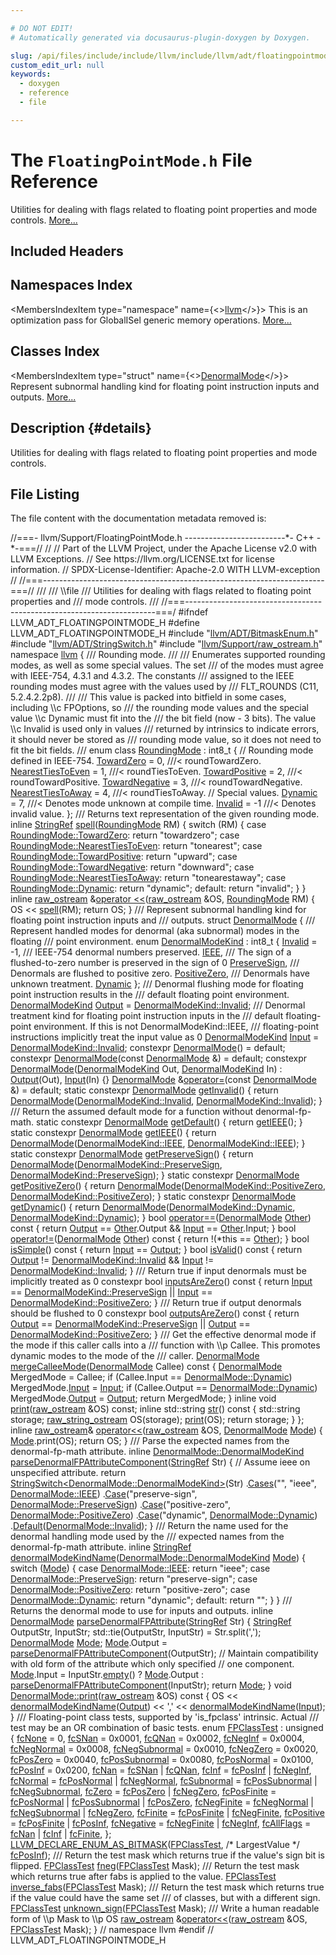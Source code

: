 ```yaml
---

# DO NOT EDIT!
# Automatically generated via docusaurus-plugin-doxygen by Doxygen.

slug: /api/files/include/include/llvm/include/llvm/adt/floatingpointmode-h
custom_edit_url: null
keywords:
  - doxygen
  - reference
  - file

---
```





# The `FloatingPointMode.h` File Reference

<DoxygenPage pluginConfig={pluginConfig}>

Utilities for dealing with flags related to floating point properties and mode controls. <a href="#details">More...</a>

## Included Headers

<IncludesList>
<IncludesListItem
  filePath="llvm/ADT/BitmaskEnum.h"
  permalink="/docs/api/files/include/include/llvm/include/llvm/adt/bitmaskenum-h"
  isLocal="true" />
<IncludesListItem
  filePath="llvm/ADT/StringSwitch.h"
  permalink="/docs/api/files/include/include/llvm/include/llvm/adt/stringswitch-h"
  isLocal="true" />
<IncludesListItem
  filePath="llvm/Support/raw_ostream.h"
  permalink="/docs/api/files/include/include/llvm/include/llvm/support/raw-ostream-h"
  isLocal="true" />
</IncludesList>

## Namespaces Index

<MembersIndex>

<MembersIndexItem
  type="namespace"
  name={<><a href="/docs/api/namespaces/llvm">llvm</a></>}>
This is an optimization pass for GlobalISel generic memory operations. <a href="/docs/api/namespaces/llvm/#details">More...</a>
</MembersIndexItem>

</MembersIndex>

## Classes Index

<MembersIndex>

<MembersIndexItem
  type="struct"
  name={<><a href="/docs/api/structs/llvm/denormalmode">DenormalMode</a></>}>
Represent subnormal handling kind for floating point instruction inputs and outputs. <a href="/docs/api/structs/llvm/denormalmode/#details">More...</a>
</MembersIndexItem>

</MembersIndex>

## Description {#details}

Utilities for dealing with flags related to floating point properties and mode controls.

## File Listing

The file content with the documentation metadata removed is:

<ProgramListing>

<Link id="l00001" /><CodeLine lineNumber="1"><Highlight kind="comment">//===- llvm/Support/FloatingPointMode.h -------------------------&#42;- C++ -&#42;-===//</Highlight><Highlight kind="normal"></Highlight></CodeLine>
<Link id="l00002" /><CodeLine lineNumber="2"><Highlight kind="normal"></Highlight><Highlight kind="comment">//</Highlight><Highlight kind="normal"></Highlight></CodeLine>
<Link id="l00003" /><CodeLine lineNumber="3"><Highlight kind="normal"></Highlight><Highlight kind="comment">// Part of the LLVM Project, under the Apache License v2.0 with LLVM Exceptions.</Highlight><Highlight kind="normal"></Highlight></CodeLine>
<Link id="l00004" /><CodeLine lineNumber="4"><Highlight kind="normal"></Highlight><Highlight kind="comment">// See https://llvm.org/LICENSE.txt for license information.</Highlight><Highlight kind="normal"></Highlight></CodeLine>
<Link id="l00005" /><CodeLine lineNumber="5"><Highlight kind="normal"></Highlight><Highlight kind="comment">// SPDX-License-Identifier: Apache-2.0 WITH LLVM-exception</Highlight><Highlight kind="normal"></Highlight></CodeLine>
<Link id="l00006" /><CodeLine lineNumber="6"><Highlight kind="normal"></Highlight><Highlight kind="comment">//</Highlight><Highlight kind="normal"></Highlight></CodeLine>
<Link id="l00007" /><CodeLine lineNumber="7"><Highlight kind="normal"></Highlight><Highlight kind="comment">//===----------------------------------------------------------------------===//</Highlight><Highlight kind="comment"></Highlight></CodeLine>
<Link id="l00008" /><CodeLine lineNumber="8"><Highlight kind="comment">///</Highlight></CodeLine>
<Link id="l00009" /><CodeLine lineNumber="9"><Highlight kind="comment">/// \\file</Highlight></CodeLine>
<Link id="l00010" /><CodeLine lineNumber="10"><Highlight kind="comment">/// Utilities for dealing with flags related to floating point properties and</Highlight></CodeLine>
<Link id="l00011" /><CodeLine lineNumber="11"><Highlight kind="comment">/// mode controls.</Highlight></CodeLine>
<Link id="l00012" /><CodeLine lineNumber="12"><Highlight kind="comment">///</Highlight><Highlight kind="normal"></Highlight></CodeLine>
<Link id="l00013" /><CodeLine lineNumber="13"><Highlight kind="normal"></Highlight><Highlight kind="comment">//===----------------------------------------------------------------------===/</Highlight><Highlight kind="normal"></Highlight></CodeLine>
<Link id="l00014" /><CodeLine lineNumber="14"><Highlight kind="normal"></Highlight></CodeLine>
<Link id="l00015" /><CodeLine lineNumber="15"><Highlight kind="normal"></Highlight><Highlight kind="preprocessor">#ifndef LLVM&#95;ADT&#95;FLOATINGPOINTMODE&#95;H</Highlight><Highlight kind="normal"></Highlight></CodeLine>
<Link id="l00016" /><CodeLine lineNumber="16"><Highlight kind="normal"></Highlight><Highlight kind="preprocessor">#define LLVM&#95;ADT&#95;FLOATINGPOINTMODE&#95;H</Highlight><Highlight kind="normal"></Highlight></CodeLine>
<Link id="l00017" /><CodeLine lineNumber="17"><Highlight kind="normal"></Highlight></CodeLine>
<Link id="l00018" /><CodeLine lineNumber="18"><Highlight kind="normal"></Highlight><Highlight kind="preprocessor">#include &quot;<a href="/docs/api/files/include/include/llvm/include/llvm/adt/bitmaskenum-h">llvm/ADT/BitmaskEnum.h</a>&quot;</Highlight><Highlight kind="normal"></Highlight></CodeLine>
<Link id="l00019" /><CodeLine lineNumber="19"><Highlight kind="normal"></Highlight><Highlight kind="preprocessor">#include &quot;<a href="/docs/api/files/include/include/llvm/include/llvm/adt/stringswitch-h">llvm/ADT/StringSwitch.h</a>&quot;</Highlight><Highlight kind="normal"></Highlight></CodeLine>
<Link id="l00020" /><CodeLine lineNumber="20"><Highlight kind="normal"></Highlight><Highlight kind="preprocessor">#include &quot;<a href="/docs/api/files/include/include/llvm/include/llvm/support/raw-ostream-h">llvm/Support/raw&#95;ostream.h</a>&quot;</Highlight><Highlight kind="normal"></Highlight></CodeLine>
<Link id="l00021" /><CodeLine lineNumber="21"><Highlight kind="normal"></Highlight></CodeLine>
<Link id="l00022" /><CodeLine lineNumber="22"><Highlight kind="normal"></Highlight><Highlight kind="keyword">namespace </Highlight><Highlight kind="normal"><a href="/docs/api/namespaces/llvm">llvm</a> &#123;</Highlight></CodeLine>
<Link id="l00023" /><CodeLine lineNumber="23"><Highlight kind="normal"></Highlight><Highlight kind="comment"></Highlight></CodeLine>
<Link id="l00024" /><CodeLine lineNumber="24"><Highlight kind="comment">/// Rounding mode.</Highlight></CodeLine>
<Link id="l00025" /><CodeLine lineNumber="25"><Highlight kind="comment">///</Highlight></CodeLine>
<Link id="l00026" /><CodeLine lineNumber="26"><Highlight kind="comment">/// Enumerates supported rounding modes, as well as some special values. The set</Highlight></CodeLine>
<Link id="l00027" /><CodeLine lineNumber="27"><Highlight kind="comment">/// of the modes must agree with IEEE-754, 4.3.1 and 4.3.2. The constants</Highlight></CodeLine>
<Link id="l00028" /><CodeLine lineNumber="28"><Highlight kind="comment">/// assigned to the IEEE rounding modes must agree with the values used by</Highlight></CodeLine>
<Link id="l00029" /><CodeLine lineNumber="29"><Highlight kind="comment">/// FLT&#95;ROUNDS (C11, 5.2.4.2.2p8).</Highlight></CodeLine>
<Link id="l00030" /><CodeLine lineNumber="30"><Highlight kind="comment">///</Highlight></CodeLine>
<Link id="l00031" /><CodeLine lineNumber="31"><Highlight kind="comment">/// This value is packed into bitfield in some cases, including \\c FPOptions, so</Highlight></CodeLine>
<Link id="l00032" /><CodeLine lineNumber="32"><Highlight kind="comment">/// the rounding mode values and the special value \\c Dynamic must fit into the</Highlight></CodeLine>
<Link id="l00033" /><CodeLine lineNumber="33"><Highlight kind="comment">/// the bit field (now - 3 bits). The value \\c Invalid is used only in values</Highlight></CodeLine>
<Link id="l00034" /><CodeLine lineNumber="34"><Highlight kind="comment">/// returned by intrinsics to indicate errors, it should never be stored as</Highlight></CodeLine>
<Link id="l00035" /><CodeLine lineNumber="35"><Highlight kind="comment">/// rounding mode value, so it does not need to fit the bit fields.</Highlight></CodeLine>
<Link id="l00036" /><CodeLine lineNumber="36"><Highlight kind="comment">///</Highlight><Highlight kind="normal"></Highlight></CodeLine>
<Link id="l00037" /><CodeLine lineNumber="37" lineLink="/docs/api/namespaces/llvm/#ab7af0c09900daed62bbdb01dba180f7c"><Highlight kind="normal"></Highlight><Highlight kind="keyword">enum class</Highlight><Highlight kind="normal"> <a href="/docs/api/namespaces/llvm/#ab7af0c09900daed62bbdb01dba180f7c">RoundingMode</a> : int8&#95;t &#123;</Highlight></CodeLine>
<Link id="l00038" /><CodeLine lineNumber="38"><Highlight kind="normal">  </Highlight><Highlight kind="comment">// Rounding mode defined in IEEE-754.</Highlight><Highlight kind="normal"></Highlight></CodeLine>
<Link id="l00039" /><CodeLine lineNumber="39" lineLink="/docs/api/namespaces/llvm/#ab7af0c09900daed62bbdb01dba180f7ca2113e9520b32addb451df3b9fec51a96"><Highlight kind="normal">  <a href="/docs/api/namespaces/llvm/#ab7af0c09900daed62bbdb01dba180f7ca2113e9520b32addb451df3b9fec51a96">TowardZero</a>        = 0,    </Highlight><Highlight kind="comment">///&lt; roundTowardZero.</Highlight><Highlight kind="normal"></Highlight></CodeLine>
<Link id="l00040" /><CodeLine lineNumber="40" lineLink="/docs/api/namespaces/llvm/#ab7af0c09900daed62bbdb01dba180f7ca44467144e3b6bdac3e85ef6f90e7d832"><Highlight kind="normal">  <a href="/docs/api/namespaces/llvm/#ab7af0c09900daed62bbdb01dba180f7ca44467144e3b6bdac3e85ef6f90e7d832">NearestTiesToEven</a> = 1,    </Highlight><Highlight kind="comment">///&lt; roundTiesToEven.</Highlight><Highlight kind="normal"></Highlight></CodeLine>
<Link id="l00041" /><CodeLine lineNumber="41" lineLink="/docs/api/namespaces/llvm/#ab7af0c09900daed62bbdb01dba180f7ca9f5fca8e6c87d7107d7203b4c2ccd1af"><Highlight kind="normal">  <a href="/docs/api/namespaces/llvm/#ab7af0c09900daed62bbdb01dba180f7ca9f5fca8e6c87d7107d7203b4c2ccd1af">TowardPositive</a>    = 2,    </Highlight><Highlight kind="comment">///&lt; roundTowardPositive.</Highlight><Highlight kind="normal"></Highlight></CodeLine>
<Link id="l00042" /><CodeLine lineNumber="42" lineLink="/docs/api/namespaces/llvm/#ab7af0c09900daed62bbdb01dba180f7cacd6fee581a325642b84f1af5c0be5140"><Highlight kind="normal">  <a href="/docs/api/namespaces/llvm/#ab7af0c09900daed62bbdb01dba180f7cacd6fee581a325642b84f1af5c0be5140">TowardNegative</a>    = 3,    </Highlight><Highlight kind="comment">///&lt; roundTowardNegative.</Highlight><Highlight kind="normal"></Highlight></CodeLine>
<Link id="l00043" /><CodeLine lineNumber="43" lineLink="/docs/api/namespaces/llvm/#ab7af0c09900daed62bbdb01dba180f7cac88733f0acde4922deb25917d884f7bb"><Highlight kind="normal">  <a href="/docs/api/namespaces/llvm/#ab7af0c09900daed62bbdb01dba180f7cac88733f0acde4922deb25917d884f7bb">NearestTiesToAway</a> = 4,    </Highlight><Highlight kind="comment">///&lt; roundTiesToAway.</Highlight><Highlight kind="normal"></Highlight></CodeLine>
<Link id="l00044" /><CodeLine lineNumber="44"><Highlight kind="normal"></Highlight></CodeLine>
<Link id="l00045" /><CodeLine lineNumber="45"><Highlight kind="normal">  </Highlight><Highlight kind="comment">// Special values.</Highlight><Highlight kind="normal"></Highlight></CodeLine>
<Link id="l00046" /><CodeLine lineNumber="46" lineLink="/docs/api/namespaces/llvm/#ab7af0c09900daed62bbdb01dba180f7ca971fd8cc345d8bd9f92e9f7d88fdf20c"><Highlight kind="normal">  <a href="/docs/api/namespaces/llvm/#ab7af0c09900daed62bbdb01dba180f7ca971fd8cc345d8bd9f92e9f7d88fdf20c">Dynamic</a> = 7,    </Highlight><Highlight kind="comment">///&lt; Denotes mode unknown at compile time.</Highlight><Highlight kind="normal"></Highlight></CodeLine>
<Link id="l00047" /><CodeLine lineNumber="47" lineLink="/docs/api/namespaces/llvm/#ab7af0c09900daed62bbdb01dba180f7ca4bbb8f967da6d1a610596d7257179c2b"><Highlight kind="normal">  <a href="/docs/api/namespaces/llvm/#af59335be18fa802d111a646be658b7d0a68a576ae5bab85b26f5e5a947d3b41e8">Invalid</a> = -1    </Highlight><Highlight kind="comment">///&lt; Denotes invalid value.</Highlight><Highlight kind="normal"></Highlight></CodeLine>
<Link id="l00048" /><CodeLine lineNumber="48"><Highlight kind="normal">&#125;;</Highlight></CodeLine>
<Link id="l00049" /><CodeLine lineNumber="49"><Highlight kind="normal"></Highlight><Highlight kind="comment"></Highlight></CodeLine>
<Link id="l00050" /><CodeLine lineNumber="50"><Highlight kind="comment">/// Returns text representation of the given rounding mode.</Highlight><Highlight kind="normal"></Highlight></CodeLine>
<Link id="l00051" /><CodeLine lineNumber="51" lineLink="/docs/api/namespaces/llvm/#acc6e3aaa82dc2701eedafc4b32393ebb"><Highlight kind="normal"></Highlight><Highlight kind="keyword">inline</Highlight><Highlight kind="normal"> <a href="/docs/api/classes/llvm/stringref">StringRef</a> <a href="/docs/api/namespaces/llvm/#acc6e3aaa82dc2701eedafc4b32393ebb">spell</a>(<a href="/docs/api/namespaces/llvm/#ab7af0c09900daed62bbdb01dba180f7c">RoundingMode</a> RM) &#123;</Highlight></CodeLine>
<Link id="l00052" /><CodeLine lineNumber="52"><Highlight kind="normal">  </Highlight><Highlight kind="keywordflow">switch</Highlight><Highlight kind="normal"> (RM) &#123;</Highlight></CodeLine>
<Link id="l00053" /><CodeLine lineNumber="53"><Highlight kind="normal">  </Highlight><Highlight kind="keywordflow">case</Highlight><Highlight kind="normal"> <a href="/docs/api/namespaces/llvm/#ab7af0c09900daed62bbdb01dba180f7ca2113e9520b32addb451df3b9fec51a96">RoundingMode::TowardZero</a>: </Highlight><Highlight kind="keywordflow">return</Highlight><Highlight kind="normal"> </Highlight><Highlight kind="stringliteral">&quot;towardzero&quot;</Highlight><Highlight kind="normal">;</Highlight></CodeLine>
<Link id="l00054" /><CodeLine lineNumber="54"><Highlight kind="normal">  </Highlight><Highlight kind="keywordflow">case</Highlight><Highlight kind="normal"> <a href="/docs/api/namespaces/llvm/#ab7af0c09900daed62bbdb01dba180f7ca44467144e3b6bdac3e85ef6f90e7d832">RoundingMode::NearestTiesToEven</a>: </Highlight><Highlight kind="keywordflow">return</Highlight><Highlight kind="normal"> </Highlight><Highlight kind="stringliteral">&quot;tonearest&quot;</Highlight><Highlight kind="normal">;</Highlight></CodeLine>
<Link id="l00055" /><CodeLine lineNumber="55"><Highlight kind="normal">  </Highlight><Highlight kind="keywordflow">case</Highlight><Highlight kind="normal"> <a href="/docs/api/namespaces/llvm/#ab7af0c09900daed62bbdb01dba180f7ca9f5fca8e6c87d7107d7203b4c2ccd1af">RoundingMode::TowardPositive</a>: </Highlight><Highlight kind="keywordflow">return</Highlight><Highlight kind="normal"> </Highlight><Highlight kind="stringliteral">&quot;upward&quot;</Highlight><Highlight kind="normal">;</Highlight></CodeLine>
<Link id="l00056" /><CodeLine lineNumber="56"><Highlight kind="normal">  </Highlight><Highlight kind="keywordflow">case</Highlight><Highlight kind="normal"> <a href="/docs/api/namespaces/llvm/#ab7af0c09900daed62bbdb01dba180f7cacd6fee581a325642b84f1af5c0be5140">RoundingMode::TowardNegative</a>: </Highlight><Highlight kind="keywordflow">return</Highlight><Highlight kind="normal"> </Highlight><Highlight kind="stringliteral">&quot;downward&quot;</Highlight><Highlight kind="normal">;</Highlight></CodeLine>
<Link id="l00057" /><CodeLine lineNumber="57"><Highlight kind="normal">  </Highlight><Highlight kind="keywordflow">case</Highlight><Highlight kind="normal"> <a href="/docs/api/namespaces/llvm/#ab7af0c09900daed62bbdb01dba180f7cac88733f0acde4922deb25917d884f7bb">RoundingMode::NearestTiesToAway</a>: </Highlight><Highlight kind="keywordflow">return</Highlight><Highlight kind="normal"> </Highlight><Highlight kind="stringliteral">&quot;tonearestaway&quot;</Highlight><Highlight kind="normal">;</Highlight></CodeLine>
<Link id="l00058" /><CodeLine lineNumber="58"><Highlight kind="normal">  </Highlight><Highlight kind="keywordflow">case</Highlight><Highlight kind="normal"> <a href="/docs/api/namespaces/llvm/#ab7af0c09900daed62bbdb01dba180f7ca971fd8cc345d8bd9f92e9f7d88fdf20c">RoundingMode::Dynamic</a>: </Highlight><Highlight kind="keywordflow">return</Highlight><Highlight kind="normal"> </Highlight><Highlight kind="stringliteral">&quot;dynamic&quot;</Highlight><Highlight kind="normal">;</Highlight></CodeLine>
<Link id="l00059" /><CodeLine lineNumber="59"><Highlight kind="normal">  </Highlight><Highlight kind="keywordflow">default</Highlight><Highlight kind="normal">: </Highlight><Highlight kind="keywordflow">return</Highlight><Highlight kind="normal"> </Highlight><Highlight kind="stringliteral">&quot;invalid&quot;</Highlight><Highlight kind="normal">;</Highlight></CodeLine>
<Link id="l00060" /><CodeLine lineNumber="60"><Highlight kind="normal">  &#125;</Highlight></CodeLine>
<Link id="l00061" /><CodeLine lineNumber="61"><Highlight kind="normal">&#125;</Highlight></CodeLine>
<Link id="l00062" /><CodeLine lineNumber="62"><Highlight kind="normal"></Highlight></CodeLine>
<Link id="l00063" /><CodeLine lineNumber="63" lineLink="/docs/api/namespaces/llvm/#ad776ff5246fd8909de3f9f97644b82c9"><Highlight kind="normal"></Highlight><Highlight kind="keyword">inline</Highlight><Highlight kind="normal"> <a href="/docs/api/classes/llvm/raw-ostream">raw&#95;ostream</a> &amp;<a href="/docs/api/namespaces/llvm/#ab89f1db02887aa569176f0e29622eb47">operator &lt;&lt;</a>(<a href="/docs/api/classes/llvm/raw-ostream">raw&#95;ostream</a> &amp;OS, <a href="/docs/api/namespaces/llvm/#ab7af0c09900daed62bbdb01dba180f7c">RoundingMode</a> RM) &#123;</Highlight></CodeLine>
<Link id="l00064" /><CodeLine lineNumber="64"><Highlight kind="normal">  OS &lt;&lt; <a href="/docs/api/namespaces/llvm/#acc6e3aaa82dc2701eedafc4b32393ebb">spell</a>(RM);</Highlight></CodeLine>
<Link id="l00065" /><CodeLine lineNumber="65"><Highlight kind="normal">  </Highlight><Highlight kind="keywordflow">return</Highlight><Highlight kind="normal"> OS;</Highlight></CodeLine>
<Link id="l00066" /><CodeLine lineNumber="66"><Highlight kind="normal">&#125;</Highlight></CodeLine>
<Link id="l00067" /><CodeLine lineNumber="67"><Highlight kind="normal"></Highlight><Highlight kind="comment"></Highlight></CodeLine>
<Link id="l00068" /><CodeLine lineNumber="68"><Highlight kind="comment">/// Represent subnormal handling kind for floating point instruction inputs and</Highlight></CodeLine>
<Link id="l00069" /><CodeLine lineNumber="69"><Highlight kind="comment">/// outputs.</Highlight><Highlight kind="normal"></Highlight></CodeLine>
<Link id="l00070" /><CodeLine lineNumber="70" lineLink="/docs/api/structs/llvm/denormalmode"><Highlight kind="normal"></Highlight><Highlight kind="keyword">struct </Highlight><Highlight kind="normal"><a href="/docs/api/structs/llvm/denormalmode/#ad96de724aad364e26ee28cdf52fd6943">DenormalMode</a> &#123;</Highlight><Highlight kind="comment"></Highlight></CodeLine>
<Link id="l00071" /><CodeLine lineNumber="71"><Highlight kind="comment">  /// Represent handled modes for denormal (aka subnormal) modes in the floating</Highlight></CodeLine>
<Link id="l00072" /><CodeLine lineNumber="72"><Highlight kind="comment">  /// point environment.</Highlight><Highlight kind="normal"></Highlight></CodeLine>
<Link id="l00073" /><CodeLine lineNumber="73" lineLink="/docs/api/structs/llvm/denormalmode/#a29b26e3ae30f3f6ec4106ff181282893"><Highlight kind="normal">  </Highlight><Highlight kind="keyword">enum</Highlight><Highlight kind="normal"> <a href="/docs/api/structs/llvm/denormalmode/#a29b26e3ae30f3f6ec4106ff181282893">DenormalModeKind</a> : int8&#95;t &#123;</Highlight></CodeLine>
<Link id="l00074" /><CodeLine lineNumber="74" lineLink="/docs/api/structs/llvm/denormalmode/#a29b26e3ae30f3f6ec4106ff181282893a72fe23f34a4f8005af6172748a69bc63"><Highlight kind="normal">    <a href="/docs/api/structs/llvm/denormalmode/#a29b26e3ae30f3f6ec4106ff181282893a72fe23f34a4f8005af6172748a69bc63">Invalid</a> = -1,</Highlight></CodeLine>
<Link id="l00075" /><CodeLine lineNumber="75"><Highlight kind="normal"></Highlight><Highlight kind="comment"></Highlight></CodeLine>
<Link id="l00076" /><CodeLine lineNumber="76"><Highlight kind="comment">    /// IEEE-754 denormal numbers preserved.</Highlight><Highlight kind="normal"></Highlight></CodeLine>
<Link id="l00077" /><CodeLine lineNumber="77" lineLink="/docs/api/structs/llvm/denormalmode/#a29b26e3ae30f3f6ec4106ff181282893ad6fd23eb0b98a2d4551582753191b6da"><Highlight kind="normal">    <a href="/docs/api/structs/llvm/denormalmode/#a29b26e3ae30f3f6ec4106ff181282893ad6fd23eb0b98a2d4551582753191b6da">IEEE</a>,</Highlight></CodeLine>
<Link id="l00078" /><CodeLine lineNumber="78"><Highlight kind="normal"></Highlight><Highlight kind="comment"></Highlight></CodeLine>
<Link id="l00079" /><CodeLine lineNumber="79"><Highlight kind="comment">    /// The sign of a flushed-to-zero number is preserved in the sign of 0</Highlight><Highlight kind="normal"></Highlight></CodeLine>
<Link id="l00080" /><CodeLine lineNumber="80" lineLink="/docs/api/structs/llvm/denormalmode/#a29b26e3ae30f3f6ec4106ff181282893a40bc80ae1d362a1461703637e946cbd8"><Highlight kind="normal">    <a href="/docs/api/structs/llvm/denormalmode/#a29b26e3ae30f3f6ec4106ff181282893a40bc80ae1d362a1461703637e946cbd8">PreserveSign</a>,</Highlight></CodeLine>
<Link id="l00081" /><CodeLine lineNumber="81"><Highlight kind="normal"></Highlight><Highlight kind="comment"></Highlight></CodeLine>
<Link id="l00082" /><CodeLine lineNumber="82"><Highlight kind="comment">    /// Denormals are flushed to positive zero.</Highlight><Highlight kind="normal"></Highlight></CodeLine>
<Link id="l00083" /><CodeLine lineNumber="83" lineLink="/docs/api/structs/llvm/denormalmode/#a29b26e3ae30f3f6ec4106ff181282893a7de61db082dcdc6e8d34d1c5fd2e9757"><Highlight kind="normal">    <a href="/docs/api/structs/llvm/denormalmode/#a29b26e3ae30f3f6ec4106ff181282893a7de61db082dcdc6e8d34d1c5fd2e9757">PositiveZero</a>,</Highlight></CodeLine>
<Link id="l00084" /><CodeLine lineNumber="84"><Highlight kind="normal"></Highlight><Highlight kind="comment"></Highlight></CodeLine>
<Link id="l00085" /><CodeLine lineNumber="85"><Highlight kind="comment">    /// Denormals have unknown treatment.</Highlight><Highlight kind="normal"></Highlight></CodeLine>
<Link id="l00086" /><CodeLine lineNumber="86" lineLink="/docs/api/structs/llvm/denormalmode/#a29b26e3ae30f3f6ec4106ff181282893ab6083e266013055b6c2ef85b1e47444c"><Highlight kind="normal">    <a href="/docs/api/structs/llvm/denormalmode/#a29b26e3ae30f3f6ec4106ff181282893ab6083e266013055b6c2ef85b1e47444c">Dynamic</a></Highlight></CodeLine>
<Link id="l00087" /><CodeLine lineNumber="87"><Highlight kind="normal">  &#125;;</Highlight></CodeLine>
<Link id="l00088" /><CodeLine lineNumber="88"><Highlight kind="normal"></Highlight><Highlight kind="comment"></Highlight></CodeLine>
<Link id="l00089" /><CodeLine lineNumber="89"><Highlight kind="comment">  /// Denormal flushing mode for floating point instruction results in the</Highlight></CodeLine>
<Link id="l00090" /><CodeLine lineNumber="90"><Highlight kind="comment">  /// default floating point environment.</Highlight><Highlight kind="normal"></Highlight></CodeLine>
<Link id="l00091" /><CodeLine lineNumber="91" lineLink="/docs/api/structs/llvm/denormalmode/#aa1be940c9e7d0c7ed20dfdaf5731b082"><Highlight kind="normal">  <a href="/docs/api/structs/llvm/denormalmode/#a29b26e3ae30f3f6ec4106ff181282893">DenormalModeKind</a> <a href="/docs/api/structs/llvm/denormalmode/#aa1be940c9e7d0c7ed20dfdaf5731b082">Output</a> = <a href="/docs/api/structs/llvm/denormalmode/#a29b26e3ae30f3f6ec4106ff181282893a72fe23f34a4f8005af6172748a69bc63">DenormalModeKind::Invalid</a>;</Highlight></CodeLine>
<Link id="l00092" /><CodeLine lineNumber="92"><Highlight kind="normal"></Highlight><Highlight kind="comment"></Highlight></CodeLine>
<Link id="l00093" /><CodeLine lineNumber="93"><Highlight kind="comment">  /// Denormal treatment kind for floating point instruction inputs in the</Highlight></CodeLine>
<Link id="l00094" /><CodeLine lineNumber="94"><Highlight kind="comment">  /// default floating-point environment. If this is not DenormalModeKind::IEEE,</Highlight></CodeLine>
<Link id="l00095" /><CodeLine lineNumber="95"><Highlight kind="comment">  /// floating-point instructions implicitly treat the input value as 0</Highlight><Highlight kind="normal"></Highlight></CodeLine>
<Link id="l00096" /><CodeLine lineNumber="96" lineLink="/docs/api/structs/llvm/denormalmode/#a1b79f1995991b0a757a4d04969c3717f"><Highlight kind="normal">  <a href="/docs/api/structs/llvm/denormalmode/#a29b26e3ae30f3f6ec4106ff181282893">DenormalModeKind</a> <a href="/docs/api/structs/llvm/denormalmode/#a1b79f1995991b0a757a4d04969c3717f">Input</a> = <a href="/docs/api/structs/llvm/denormalmode/#a29b26e3ae30f3f6ec4106ff181282893a72fe23f34a4f8005af6172748a69bc63">DenormalModeKind::Invalid</a>;</Highlight></CodeLine>
<Link id="l00097" /><CodeLine lineNumber="97"><Highlight kind="normal"></Highlight></CodeLine>
<Link id="l00098" /><CodeLine lineNumber="98" lineLink="/docs/api/structs/llvm/denormalmode/#ad96de724aad364e26ee28cdf52fd6943"><Highlight kind="normal">  </Highlight><Highlight kind="keyword">constexpr</Highlight><Highlight kind="normal"> <a href="/docs/api/structs/llvm/denormalmode/#ad96de724aad364e26ee28cdf52fd6943">DenormalMode</a>() = </Highlight><Highlight kind="keywordflow">default</Highlight><Highlight kind="normal">;</Highlight></CodeLine>
<Link id="l00099" /><CodeLine lineNumber="99" lineLink="/docs/api/structs/llvm/denormalmode/#a4b202da837972c1d888800ddde783ecd"><Highlight kind="normal">  </Highlight><Highlight kind="keyword">constexpr</Highlight><Highlight kind="normal"> <a href="/docs/api/structs/llvm/denormalmode/#a4b202da837972c1d888800ddde783ecd">DenormalMode</a>(</Highlight><Highlight kind="keyword">const</Highlight><Highlight kind="normal"> <a href="/docs/api/structs/llvm/denormalmode/#ad96de724aad364e26ee28cdf52fd6943">DenormalMode</a> &amp;) = </Highlight><Highlight kind="keywordflow">default</Highlight><Highlight kind="normal">;</Highlight></CodeLine>
<Link id="l00100" /><CodeLine lineNumber="100" lineLink="/docs/api/structs/llvm/denormalmode/#abf884e500b6e13f208363e16bb8c01bf"><Highlight kind="normal">  </Highlight><Highlight kind="keyword">constexpr</Highlight><Highlight kind="normal"> <a href="/docs/api/structs/llvm/denormalmode/#abf884e500b6e13f208363e16bb8c01bf">DenormalMode</a>(<a href="/docs/api/structs/llvm/denormalmode/#a29b26e3ae30f3f6ec4106ff181282893">DenormalModeKind</a> Out, <a href="/docs/api/structs/llvm/denormalmode/#a29b26e3ae30f3f6ec4106ff181282893">DenormalModeKind</a> In) :</Highlight></CodeLine>
<Link id="l00101" /><CodeLine lineNumber="101"><Highlight kind="normal">    <a href="/docs/api/structs/llvm/denormalmode/#aa1be940c9e7d0c7ed20dfdaf5731b082">Output</a>(Out), <a href="/docs/api/structs/llvm/denormalmode/#a1b79f1995991b0a757a4d04969c3717f">Input</a>(In) &#123;&#125;</Highlight></CodeLine>
<Link id="l00102" /><CodeLine lineNumber="102"><Highlight kind="normal"></Highlight></CodeLine>
<Link id="l00103" /><CodeLine lineNumber="103" lineLink="/docs/api/structs/llvm/denormalmode/#ab57988ac0fc8592432171faf6c4b6cb5"><Highlight kind="normal">  <a href="/docs/api/structs/llvm/denormalmode/#ad96de724aad364e26ee28cdf52fd6943">DenormalMode</a> &amp;<a href="/docs/api/structs/llvm/denormalmode/#ab57988ac0fc8592432171faf6c4b6cb5">operator=</a>(</Highlight><Highlight kind="keyword">const</Highlight><Highlight kind="normal"> <a href="/docs/api/structs/llvm/denormalmode/#ad96de724aad364e26ee28cdf52fd6943">DenormalMode</a> &amp;) = </Highlight><Highlight kind="keywordflow">default</Highlight><Highlight kind="normal">;</Highlight></CodeLine>
<Link id="l00104" /><CodeLine lineNumber="104"><Highlight kind="normal"></Highlight></CodeLine>
<Link id="l00105" /><CodeLine lineNumber="105" lineLink="/docs/api/structs/llvm/denormalmode/#a7326cc28954855133bd6efba8aa9724a"><Highlight kind="normal">  </Highlight><Highlight kind="keyword">static</Highlight><Highlight kind="normal"> </Highlight><Highlight kind="keyword">constexpr</Highlight><Highlight kind="normal"> <a href="/docs/api/structs/llvm/denormalmode/#ad96de724aad364e26ee28cdf52fd6943">DenormalMode</a> <a href="/docs/api/structs/llvm/denormalmode/#a7326cc28954855133bd6efba8aa9724a">getInvalid</a>() &#123;</Highlight></CodeLine>
<Link id="l00106" /><CodeLine lineNumber="106"><Highlight kind="normal">    </Highlight><Highlight kind="keywordflow">return</Highlight><Highlight kind="normal"> <a href="/docs/api/structs/llvm/denormalmode/#ad96de724aad364e26ee28cdf52fd6943">DenormalMode</a>(<a href="/docs/api/structs/llvm/denormalmode/#a29b26e3ae30f3f6ec4106ff181282893a72fe23f34a4f8005af6172748a69bc63">DenormalModeKind::Invalid</a>, <a href="/docs/api/structs/llvm/denormalmode/#a29b26e3ae30f3f6ec4106ff181282893a72fe23f34a4f8005af6172748a69bc63">DenormalModeKind::Invalid</a>);</Highlight></CodeLine>
<Link id="l00107" /><CodeLine lineNumber="107"><Highlight kind="normal">  &#125;</Highlight></CodeLine>
<Link id="l00108" /><CodeLine lineNumber="108"><Highlight kind="normal"></Highlight><Highlight kind="comment"></Highlight></CodeLine>
<Link id="l00109" /><CodeLine lineNumber="109"><Highlight kind="comment">  /// Return the assumed default mode for a function without denormal-fp-math.</Highlight><Highlight kind="normal"></Highlight></CodeLine>
<Link id="l00110" /><CodeLine lineNumber="110" lineLink="/docs/api/structs/llvm/denormalmode/#a5593567c266618b9001731accef54da8"><Highlight kind="normal">  </Highlight><Highlight kind="keyword">static</Highlight><Highlight kind="normal"> </Highlight><Highlight kind="keyword">constexpr</Highlight><Highlight kind="normal"> <a href="/docs/api/structs/llvm/denormalmode/#ad96de724aad364e26ee28cdf52fd6943">DenormalMode</a> <a href="/docs/api/structs/llvm/denormalmode/#a5593567c266618b9001731accef54da8">getDefault</a>() &#123;</Highlight></CodeLine>
<Link id="l00111" /><CodeLine lineNumber="111"><Highlight kind="normal">    </Highlight><Highlight kind="keywordflow">return</Highlight><Highlight kind="normal"> <a href="/docs/api/structs/llvm/denormalmode/#afc06bc91a5873ec7efe616b733f2c5c8">getIEEE</a>();</Highlight></CodeLine>
<Link id="l00112" /><CodeLine lineNumber="112"><Highlight kind="normal">  &#125;</Highlight></CodeLine>
<Link id="l00113" /><CodeLine lineNumber="113"><Highlight kind="normal"></Highlight></CodeLine>
<Link id="l00114" /><CodeLine lineNumber="114" lineLink="/docs/api/structs/llvm/denormalmode/#afc06bc91a5873ec7efe616b733f2c5c8"><Highlight kind="normal">  </Highlight><Highlight kind="keyword">static</Highlight><Highlight kind="normal"> </Highlight><Highlight kind="keyword">constexpr</Highlight><Highlight kind="normal"> <a href="/docs/api/structs/llvm/denormalmode/#ad96de724aad364e26ee28cdf52fd6943">DenormalMode</a> <a href="/docs/api/structs/llvm/denormalmode/#afc06bc91a5873ec7efe616b733f2c5c8">getIEEE</a>() &#123;</Highlight></CodeLine>
<Link id="l00115" /><CodeLine lineNumber="115"><Highlight kind="normal">    </Highlight><Highlight kind="keywordflow">return</Highlight><Highlight kind="normal"> <a href="/docs/api/structs/llvm/denormalmode/#ad96de724aad364e26ee28cdf52fd6943">DenormalMode</a>(<a href="/docs/api/structs/llvm/denormalmode/#a29b26e3ae30f3f6ec4106ff181282893ad6fd23eb0b98a2d4551582753191b6da">DenormalModeKind::IEEE</a>, <a href="/docs/api/structs/llvm/denormalmode/#a29b26e3ae30f3f6ec4106ff181282893ad6fd23eb0b98a2d4551582753191b6da">DenormalModeKind::IEEE</a>);</Highlight></CodeLine>
<Link id="l00116" /><CodeLine lineNumber="116"><Highlight kind="normal">  &#125;</Highlight></CodeLine>
<Link id="l00117" /><CodeLine lineNumber="117"><Highlight kind="normal"></Highlight></CodeLine>
<Link id="l00118" /><CodeLine lineNumber="118" lineLink="/docs/api/structs/llvm/denormalmode/#a8b25a485fab5c4ade966d2ad73bc2ccf"><Highlight kind="normal">  </Highlight><Highlight kind="keyword">static</Highlight><Highlight kind="normal"> </Highlight><Highlight kind="keyword">constexpr</Highlight><Highlight kind="normal"> <a href="/docs/api/structs/llvm/denormalmode/#ad96de724aad364e26ee28cdf52fd6943">DenormalMode</a> <a href="/docs/api/structs/llvm/denormalmode/#a8b25a485fab5c4ade966d2ad73bc2ccf">getPreserveSign</a>() &#123;</Highlight></CodeLine>
<Link id="l00119" /><CodeLine lineNumber="119"><Highlight kind="normal">    </Highlight><Highlight kind="keywordflow">return</Highlight><Highlight kind="normal"> <a href="/docs/api/structs/llvm/denormalmode/#ad96de724aad364e26ee28cdf52fd6943">DenormalMode</a>(<a href="/docs/api/structs/llvm/denormalmode/#a29b26e3ae30f3f6ec4106ff181282893a40bc80ae1d362a1461703637e946cbd8">DenormalModeKind::PreserveSign</a>,</Highlight></CodeLine>
<Link id="l00120" /><CodeLine lineNumber="120"><Highlight kind="normal">                        <a href="/docs/api/structs/llvm/denormalmode/#a29b26e3ae30f3f6ec4106ff181282893a40bc80ae1d362a1461703637e946cbd8">DenormalModeKind::PreserveSign</a>);</Highlight></CodeLine>
<Link id="l00121" /><CodeLine lineNumber="121"><Highlight kind="normal">  &#125;</Highlight></CodeLine>
<Link id="l00122" /><CodeLine lineNumber="122"><Highlight kind="normal"></Highlight></CodeLine>
<Link id="l00123" /><CodeLine lineNumber="123" lineLink="/docs/api/structs/llvm/denormalmode/#a3c136ee901a0b48c5bf4be4b29d58b58"><Highlight kind="normal">  </Highlight><Highlight kind="keyword">static</Highlight><Highlight kind="normal"> </Highlight><Highlight kind="keyword">constexpr</Highlight><Highlight kind="normal"> <a href="/docs/api/structs/llvm/denormalmode/#ad96de724aad364e26ee28cdf52fd6943">DenormalMode</a> <a href="/docs/api/structs/llvm/denormalmode/#a3c136ee901a0b48c5bf4be4b29d58b58">getPositiveZero</a>() &#123;</Highlight></CodeLine>
<Link id="l00124" /><CodeLine lineNumber="124"><Highlight kind="normal">    </Highlight><Highlight kind="keywordflow">return</Highlight><Highlight kind="normal"> <a href="/docs/api/structs/llvm/denormalmode/#ad96de724aad364e26ee28cdf52fd6943">DenormalMode</a>(<a href="/docs/api/structs/llvm/denormalmode/#a29b26e3ae30f3f6ec4106ff181282893a7de61db082dcdc6e8d34d1c5fd2e9757">DenormalModeKind::PositiveZero</a>,</Highlight></CodeLine>
<Link id="l00125" /><CodeLine lineNumber="125"><Highlight kind="normal">                        <a href="/docs/api/structs/llvm/denormalmode/#a29b26e3ae30f3f6ec4106ff181282893a7de61db082dcdc6e8d34d1c5fd2e9757">DenormalModeKind::PositiveZero</a>);</Highlight></CodeLine>
<Link id="l00126" /><CodeLine lineNumber="126"><Highlight kind="normal">  &#125;</Highlight></CodeLine>
<Link id="l00127" /><CodeLine lineNumber="127"><Highlight kind="normal"></Highlight></CodeLine>
<Link id="l00128" /><CodeLine lineNumber="128" lineLink="/docs/api/structs/llvm/denormalmode/#af51395b84b8db9baa750e7b9210eebb2"><Highlight kind="normal">  </Highlight><Highlight kind="keyword">static</Highlight><Highlight kind="normal"> </Highlight><Highlight kind="keyword">constexpr</Highlight><Highlight kind="normal"> <a href="/docs/api/structs/llvm/denormalmode/#ad96de724aad364e26ee28cdf52fd6943">DenormalMode</a> <a href="/docs/api/structs/llvm/denormalmode/#af51395b84b8db9baa750e7b9210eebb2">getDynamic</a>() &#123;</Highlight></CodeLine>
<Link id="l00129" /><CodeLine lineNumber="129"><Highlight kind="normal">    </Highlight><Highlight kind="keywordflow">return</Highlight><Highlight kind="normal"> <a href="/docs/api/structs/llvm/denormalmode/#ad96de724aad364e26ee28cdf52fd6943">DenormalMode</a>(<a href="/docs/api/structs/llvm/denormalmode/#a29b26e3ae30f3f6ec4106ff181282893ab6083e266013055b6c2ef85b1e47444c">DenormalModeKind::Dynamic</a>, <a href="/docs/api/structs/llvm/denormalmode/#a29b26e3ae30f3f6ec4106ff181282893ab6083e266013055b6c2ef85b1e47444c">DenormalModeKind::Dynamic</a>);</Highlight></CodeLine>
<Link id="l00130" /><CodeLine lineNumber="130"><Highlight kind="normal">  &#125;</Highlight></CodeLine>
<Link id="l00131" /><CodeLine lineNumber="131"><Highlight kind="normal"></Highlight></CodeLine>
<Link id="l00132" /><CodeLine lineNumber="132" lineLink="/docs/api/structs/llvm/denormalmode/#aa855dc98825c2d5280daa12b8cb34949"><Highlight kind="normal">  </Highlight><Highlight kind="keywordtype">bool</Highlight><Highlight kind="normal"> <a href="/docs/api/structs/llvm/denormalmode/#aa855dc98825c2d5280daa12b8cb34949">operator==</a>(<a href="/docs/api/structs/llvm/denormalmode/#ad96de724aad364e26ee28cdf52fd6943">DenormalMode</a> <a href="/docs/api/namespaces/llvm/#a9eb4f5b98b70ee4fab9614ed58282c1fa6311ae17c1ee52b36e68aaf4ad066387">Other</a>)</Highlight><Highlight kind="keyword"> const </Highlight><Highlight kind="normal">&#123;</Highlight></CodeLine>
<Link id="l00133" /><CodeLine lineNumber="133"><Highlight kind="normal">    </Highlight><Highlight kind="keywordflow">return</Highlight><Highlight kind="normal"> <a href="/docs/api/structs/llvm/denormalmode/#aa1be940c9e7d0c7ed20dfdaf5731b082">Output</a> == <a href="/docs/api/namespaces/llvm/#a9eb4f5b98b70ee4fab9614ed58282c1fa6311ae17c1ee52b36e68aaf4ad066387">Other</a>.Output &amp;&amp; <a href="/docs/api/structs/llvm/denormalmode/#a1b79f1995991b0a757a4d04969c3717f">Input</a> == <a href="/docs/api/namespaces/llvm/#a9eb4f5b98b70ee4fab9614ed58282c1fa6311ae17c1ee52b36e68aaf4ad066387">Other</a>.Input;</Highlight></CodeLine>
<Link id="l00134" /><CodeLine lineNumber="134"><Highlight kind="normal">  &#125;</Highlight></CodeLine>
<Link id="l00135" /><CodeLine lineNumber="135"><Highlight kind="normal"></Highlight></CodeLine>
<Link id="l00136" /><CodeLine lineNumber="136" lineLink="/docs/api/structs/llvm/denormalmode/#a4ec7bc0edf1366472c4109dd76f8ce99"><Highlight kind="normal">  </Highlight><Highlight kind="keywordtype">bool</Highlight><Highlight kind="normal"> <a href="/docs/api/structs/llvm/denormalmode/#a4ec7bc0edf1366472c4109dd76f8ce99">operator!=</a>(<a href="/docs/api/structs/llvm/denormalmode/#ad96de724aad364e26ee28cdf52fd6943">DenormalMode</a> <a href="/docs/api/namespaces/llvm/#a9eb4f5b98b70ee4fab9614ed58282c1fa6311ae17c1ee52b36e68aaf4ad066387">Other</a>)</Highlight><Highlight kind="keyword"> const </Highlight><Highlight kind="normal">&#123;</Highlight></CodeLine>
<Link id="l00137" /><CodeLine lineNumber="137"><Highlight kind="normal">    </Highlight><Highlight kind="keywordflow">return</Highlight><Highlight kind="normal"> !(&#42;</Highlight><Highlight kind="keyword">this</Highlight><Highlight kind="normal"> == <a href="/docs/api/namespaces/llvm/#a9eb4f5b98b70ee4fab9614ed58282c1fa6311ae17c1ee52b36e68aaf4ad066387">Other</a>);</Highlight></CodeLine>
<Link id="l00138" /><CodeLine lineNumber="138"><Highlight kind="normal">  &#125;</Highlight></CodeLine>
<Link id="l00139" /><CodeLine lineNumber="139"><Highlight kind="normal"></Highlight></CodeLine>
<Link id="l00140" /><CodeLine lineNumber="140" lineLink="/docs/api/structs/llvm/denormalmode/#a6c4f83a3adadaf5324552427a9c239c3"><Highlight kind="normal">  </Highlight><Highlight kind="keywordtype">bool</Highlight><Highlight kind="normal"> <a href="/docs/api/structs/llvm/denormalmode/#a6c4f83a3adadaf5324552427a9c239c3">isSimple</a>()</Highlight><Highlight kind="keyword"> const </Highlight><Highlight kind="normal">&#123;</Highlight></CodeLine>
<Link id="l00141" /><CodeLine lineNumber="141"><Highlight kind="normal">    </Highlight><Highlight kind="keywordflow">return</Highlight><Highlight kind="normal"> <a href="/docs/api/structs/llvm/denormalmode/#a1b79f1995991b0a757a4d04969c3717f">Input</a> == <a href="/docs/api/structs/llvm/denormalmode/#aa1be940c9e7d0c7ed20dfdaf5731b082">Output</a>;</Highlight></CodeLine>
<Link id="l00142" /><CodeLine lineNumber="142"><Highlight kind="normal">  &#125;</Highlight></CodeLine>
<Link id="l00143" /><CodeLine lineNumber="143"><Highlight kind="normal"></Highlight></CodeLine>
<Link id="l00144" /><CodeLine lineNumber="144" lineLink="/docs/api/structs/llvm/denormalmode/#ad26d0c331e4714d8dc77cdd90d1d75d4"><Highlight kind="normal">  </Highlight><Highlight kind="keywordtype">bool</Highlight><Highlight kind="normal"> <a href="/docs/api/structs/llvm/denormalmode/#ad26d0c331e4714d8dc77cdd90d1d75d4">isValid</a>()</Highlight><Highlight kind="keyword"> const </Highlight><Highlight kind="normal">&#123;</Highlight></CodeLine>
<Link id="l00145" /><CodeLine lineNumber="145"><Highlight kind="normal">    </Highlight><Highlight kind="keywordflow">return</Highlight><Highlight kind="normal"> <a href="/docs/api/structs/llvm/denormalmode/#aa1be940c9e7d0c7ed20dfdaf5731b082">Output</a> != <a href="/docs/api/structs/llvm/denormalmode/#a29b26e3ae30f3f6ec4106ff181282893a72fe23f34a4f8005af6172748a69bc63">DenormalModeKind::Invalid</a> &amp;&amp;</Highlight></CodeLine>
<Link id="l00146" /><CodeLine lineNumber="146"><Highlight kind="normal">           <a href="/docs/api/structs/llvm/denormalmode/#a1b79f1995991b0a757a4d04969c3717f">Input</a> != <a href="/docs/api/structs/llvm/denormalmode/#a29b26e3ae30f3f6ec4106ff181282893a72fe23f34a4f8005af6172748a69bc63">DenormalModeKind::Invalid</a>;</Highlight></CodeLine>
<Link id="l00147" /><CodeLine lineNumber="147"><Highlight kind="normal">  &#125;</Highlight></CodeLine>
<Link id="l00148" /><CodeLine lineNumber="148"><Highlight kind="normal"></Highlight><Highlight kind="comment"></Highlight></CodeLine>
<Link id="l00149" /><CodeLine lineNumber="149"><Highlight kind="comment">  /// Return true if input denormals must be implicitly treated as 0</Highlight><Highlight kind="normal"></Highlight></CodeLine>
<Link id="l00150" /><CodeLine lineNumber="150" lineLink="/docs/api/structs/llvm/denormalmode/#a898bc0d2b24c32a5d732ae7a225c337c"><Highlight kind="normal">  </Highlight><Highlight kind="keyword">constexpr</Highlight><Highlight kind="normal"> </Highlight><Highlight kind="keywordtype">bool</Highlight><Highlight kind="normal"> <a href="/docs/api/structs/llvm/denormalmode/#a898bc0d2b24c32a5d732ae7a225c337c">inputsAreZero</a>()</Highlight><Highlight kind="keyword"> const </Highlight><Highlight kind="normal">&#123;</Highlight></CodeLine>
<Link id="l00151" /><CodeLine lineNumber="151"><Highlight kind="normal">    </Highlight><Highlight kind="keywordflow">return</Highlight><Highlight kind="normal"> <a href="/docs/api/structs/llvm/denormalmode/#a1b79f1995991b0a757a4d04969c3717f">Input</a> == <a href="/docs/api/structs/llvm/denormalmode/#a29b26e3ae30f3f6ec4106ff181282893a40bc80ae1d362a1461703637e946cbd8">DenormalModeKind::PreserveSign</a> ||</Highlight></CodeLine>
<Link id="l00152" /><CodeLine lineNumber="152"><Highlight kind="normal">           <a href="/docs/api/structs/llvm/denormalmode/#a1b79f1995991b0a757a4d04969c3717f">Input</a> == <a href="/docs/api/structs/llvm/denormalmode/#a29b26e3ae30f3f6ec4106ff181282893a7de61db082dcdc6e8d34d1c5fd2e9757">DenormalModeKind::PositiveZero</a>;</Highlight></CodeLine>
<Link id="l00153" /><CodeLine lineNumber="153"><Highlight kind="normal">  &#125;</Highlight></CodeLine>
<Link id="l00154" /><CodeLine lineNumber="154"><Highlight kind="normal"></Highlight><Highlight kind="comment"></Highlight></CodeLine>
<Link id="l00155" /><CodeLine lineNumber="155"><Highlight kind="comment">  /// Return true if output denormals should be flushed to 0</Highlight><Highlight kind="normal"></Highlight></CodeLine>
<Link id="l00156" /><CodeLine lineNumber="156" lineLink="/docs/api/structs/llvm/denormalmode/#a1cc624e88436331500750f5ffbef65e0"><Highlight kind="normal">  </Highlight><Highlight kind="keyword">constexpr</Highlight><Highlight kind="normal"> </Highlight><Highlight kind="keywordtype">bool</Highlight><Highlight kind="normal"> <a href="/docs/api/structs/llvm/denormalmode/#a1cc624e88436331500750f5ffbef65e0">outputsAreZero</a>()</Highlight><Highlight kind="keyword"> const </Highlight><Highlight kind="normal">&#123;</Highlight></CodeLine>
<Link id="l00157" /><CodeLine lineNumber="157"><Highlight kind="normal">    </Highlight><Highlight kind="keywordflow">return</Highlight><Highlight kind="normal"> <a href="/docs/api/structs/llvm/denormalmode/#aa1be940c9e7d0c7ed20dfdaf5731b082">Output</a> == <a href="/docs/api/structs/llvm/denormalmode/#a29b26e3ae30f3f6ec4106ff181282893a40bc80ae1d362a1461703637e946cbd8">DenormalModeKind::PreserveSign</a> ||</Highlight></CodeLine>
<Link id="l00158" /><CodeLine lineNumber="158"><Highlight kind="normal">           <a href="/docs/api/structs/llvm/denormalmode/#aa1be940c9e7d0c7ed20dfdaf5731b082">Output</a> == <a href="/docs/api/structs/llvm/denormalmode/#a29b26e3ae30f3f6ec4106ff181282893a7de61db082dcdc6e8d34d1c5fd2e9757">DenormalModeKind::PositiveZero</a>;</Highlight></CodeLine>
<Link id="l00159" /><CodeLine lineNumber="159"><Highlight kind="normal">  &#125;</Highlight></CodeLine>
<Link id="l00160" /><CodeLine lineNumber="160"><Highlight kind="normal"></Highlight><Highlight kind="comment"></Highlight></CodeLine>
<Link id="l00161" /><CodeLine lineNumber="161"><Highlight kind="comment">  /// Get the effective denormal mode if the mode if this caller calls into a</Highlight></CodeLine>
<Link id="l00162" /><CodeLine lineNumber="162"><Highlight kind="comment">  /// function with \\p Callee. This promotes dynamic modes to the mode of the</Highlight></CodeLine>
<Link id="l00163" /><CodeLine lineNumber="163"><Highlight kind="comment">  /// caller.</Highlight><Highlight kind="normal"></Highlight></CodeLine>
<Link id="l00164" /><CodeLine lineNumber="164" lineLink="/docs/api/structs/llvm/denormalmode/#af397461b3c561d29aa674b4a4d3e5965"><Highlight kind="normal">  <a href="/docs/api/structs/llvm/denormalmode/#ad96de724aad364e26ee28cdf52fd6943">DenormalMode</a> <a href="/docs/api/structs/llvm/denormalmode/#af397461b3c561d29aa674b4a4d3e5965">mergeCalleeMode</a>(<a href="/docs/api/structs/llvm/denormalmode/#ad96de724aad364e26ee28cdf52fd6943">DenormalMode</a> Callee)</Highlight><Highlight kind="keyword"> const </Highlight><Highlight kind="normal">&#123;</Highlight></CodeLine>
<Link id="l00165" /><CodeLine lineNumber="165"><Highlight kind="normal">    <a href="/docs/api/structs/llvm/denormalmode/#ad96de724aad364e26ee28cdf52fd6943">DenormalMode</a> MergedMode = Callee;</Highlight></CodeLine>
<Link id="l00166" /><CodeLine lineNumber="166"><Highlight kind="normal">    </Highlight><Highlight kind="keywordflow">if</Highlight><Highlight kind="normal"> (Callee.Input == <a href="/docs/api/structs/llvm/denormalmode/#a29b26e3ae30f3f6ec4106ff181282893ab6083e266013055b6c2ef85b1e47444c">DenormalMode::Dynamic</a>)</Highlight></CodeLine>
<Link id="l00167" /><CodeLine lineNumber="167"><Highlight kind="normal">      MergedMode.<a href="/docs/api/structs/llvm/denormalmode/#a1b79f1995991b0a757a4d04969c3717f">Input</a> = <a href="/docs/api/structs/llvm/denormalmode/#a1b79f1995991b0a757a4d04969c3717f">Input</a>;</Highlight></CodeLine>
<Link id="l00168" /><CodeLine lineNumber="168"><Highlight kind="normal">    </Highlight><Highlight kind="keywordflow">if</Highlight><Highlight kind="normal"> (Callee.Output == <a href="/docs/api/structs/llvm/denormalmode/#a29b26e3ae30f3f6ec4106ff181282893ab6083e266013055b6c2ef85b1e47444c">DenormalMode::Dynamic</a>)</Highlight></CodeLine>
<Link id="l00169" /><CodeLine lineNumber="169"><Highlight kind="normal">      MergedMode.<a href="/docs/api/structs/llvm/denormalmode/#aa1be940c9e7d0c7ed20dfdaf5731b082">Output</a> = <a href="/docs/api/structs/llvm/denormalmode/#aa1be940c9e7d0c7ed20dfdaf5731b082">Output</a>;</Highlight></CodeLine>
<Link id="l00170" /><CodeLine lineNumber="170"><Highlight kind="normal">    </Highlight><Highlight kind="keywordflow">return</Highlight><Highlight kind="normal"> MergedMode;</Highlight></CodeLine>
<Link id="l00171" /><CodeLine lineNumber="171"><Highlight kind="normal">  &#125;</Highlight></CodeLine>
<Link id="l00172" /><CodeLine lineNumber="172"><Highlight kind="normal"></Highlight></CodeLine>
<Link id="l00173" /><CodeLine lineNumber="173"><Highlight kind="normal">  </Highlight><Highlight kind="keyword">inline</Highlight><Highlight kind="normal"> </Highlight><Highlight kind="keywordtype">void</Highlight><Highlight kind="normal"> <a href="/docs/api/structs/llvm/denormalmode/#a4b4e3ec6987027fb07517701e7a0a1c2">print</a>(<a href="/docs/api/classes/llvm/raw-ostream">raw&#95;ostream</a> &amp;OS) </Highlight><Highlight kind="keyword">const</Highlight><Highlight kind="normal">;</Highlight></CodeLine>
<Link id="l00174" /><CodeLine lineNumber="174"><Highlight kind="normal"></Highlight></CodeLine>
<Link id="l00175" /><CodeLine lineNumber="175" lineLink="/docs/api/structs/llvm/denormalmode/#a5bddda5caa6dff98255b45bf21144c3a"><Highlight kind="normal">  </Highlight><Highlight kind="keyword">inline</Highlight><Highlight kind="normal"> std::string <a href="/docs/api/structs/llvm/denormalmode/#a5bddda5caa6dff98255b45bf21144c3a">str</a>()</Highlight><Highlight kind="keyword"> const </Highlight><Highlight kind="normal">&#123;</Highlight></CodeLine>
<Link id="l00176" /><CodeLine lineNumber="176"><Highlight kind="normal">    std::string storage;</Highlight></CodeLine>
<Link id="l00177" /><CodeLine lineNumber="177"><Highlight kind="normal">    <a href="/docs/api/classes/llvm/raw-string-ostream">raw&#95;string&#95;ostream</a> OS(storage);</Highlight></CodeLine>
<Link id="l00178" /><CodeLine lineNumber="178"><Highlight kind="normal">    <a href="/docs/api/structs/llvm/denormalmode/#a4b4e3ec6987027fb07517701e7a0a1c2">print</a>(OS);</Highlight></CodeLine>
<Link id="l00179" /><CodeLine lineNumber="179"><Highlight kind="normal">    </Highlight><Highlight kind="keywordflow">return</Highlight><Highlight kind="normal"> storage;</Highlight></CodeLine>
<Link id="l00180" /><CodeLine lineNumber="180"><Highlight kind="normal">  &#125;</Highlight></CodeLine>
<Link id="l00181" /><CodeLine lineNumber="181"><Highlight kind="normal">&#125;;</Highlight></CodeLine>
<Link id="l00182" /><CodeLine lineNumber="182"><Highlight kind="normal"></Highlight></CodeLine>
<Link id="l00183" /><CodeLine lineNumber="183" lineLink="/docs/api/namespaces/llvm/#a0cf91b4710cf2945f98c3786ce5eb705"><Highlight kind="normal"></Highlight><Highlight kind="keyword">inline</Highlight><Highlight kind="normal"> <a href="/docs/api/classes/llvm/raw-ostream">raw&#95;ostream</a>&amp; <a href="/docs/api/namespaces/llvm/#ab89f1db02887aa569176f0e29622eb47">operator&lt;&lt;</a>(<a href="/docs/api/classes/llvm/raw-ostream">raw&#95;ostream</a> &amp;OS, <a href="/docs/api/structs/llvm/denormalmode">DenormalMode</a> <a href="/docs/api/files/lib/lib/codegen/regallocevictionadvisor-cpp/#aef71c4b21823f236e70cc6d62375adcd">Mode</a>) &#123;</Highlight></CodeLine>
<Link id="l00184" /><CodeLine lineNumber="184"><Highlight kind="normal">  <a href="/docs/api/files/lib/lib/codegen/regallocevictionadvisor-cpp/#aef71c4b21823f236e70cc6d62375adcd">Mode</a>.print(OS);</Highlight></CodeLine>
<Link id="l00185" /><CodeLine lineNumber="185"><Highlight kind="normal">  </Highlight><Highlight kind="keywordflow">return</Highlight><Highlight kind="normal"> OS;</Highlight></CodeLine>
<Link id="l00186" /><CodeLine lineNumber="186"><Highlight kind="normal">&#125;</Highlight></CodeLine>
<Link id="l00187" /><CodeLine lineNumber="187"><Highlight kind="normal"></Highlight><Highlight kind="comment"></Highlight></CodeLine>
<Link id="l00188" /><CodeLine lineNumber="188"><Highlight kind="comment">/// Parse the expected names from the denormal-fp-math attribute.</Highlight><Highlight kind="normal"></Highlight></CodeLine>
<Link id="l00189" /><CodeLine lineNumber="189"><Highlight kind="normal"></Highlight><Highlight kind="keyword">inline</Highlight><Highlight kind="normal"> <a href="/docs/api/structs/llvm/denormalmode/#a29b26e3ae30f3f6ec4106ff181282893">DenormalMode::DenormalModeKind</a></Highlight></CodeLine>
<Link id="l00190" /><CodeLine lineNumber="190" lineLink="/docs/api/namespaces/llvm/#a078e5029b1000e28c9b5a21179491b11"><Highlight kind="normal"><a href="/docs/api/namespaces/llvm/#a078e5029b1000e28c9b5a21179491b11">parseDenormalFPAttributeComponent</a>(<a href="/docs/api/classes/llvm/stringref">StringRef</a> Str) &#123;</Highlight></CodeLine>
<Link id="l00191" /><CodeLine lineNumber="191"><Highlight kind="normal">  </Highlight><Highlight kind="comment">// Assume ieee on unspecified attribute.</Highlight><Highlight kind="normal"></Highlight></CodeLine>
<Link id="l00192" /><CodeLine lineNumber="192"><Highlight kind="normal">  </Highlight><Highlight kind="keywordflow">return</Highlight><Highlight kind="normal"> <a href="/docs/api/classes/llvm/stringswitch">StringSwitch&lt;DenormalMode::DenormalModeKind&gt;</a>(Str)</Highlight></CodeLine>
<Link id="l00193" /><CodeLine lineNumber="193"><Highlight kind="normal">      .<a href="/docs/api/classes/llvm/stringswitch/#aa13f802513b39e1e2a7650011e5651d7">Cases</a>(</Highlight><Highlight kind="stringliteral">&quot;&quot;</Highlight><Highlight kind="normal">, </Highlight><Highlight kind="stringliteral">&quot;ieee&quot;</Highlight><Highlight kind="normal">, <a href="/docs/api/structs/llvm/denormalmode/#a29b26e3ae30f3f6ec4106ff181282893ad6fd23eb0b98a2d4551582753191b6da">DenormalMode::IEEE</a>)</Highlight></CodeLine>
<Link id="l00194" /><CodeLine lineNumber="194"><Highlight kind="normal">      .<a href="/docs/api/classes/llvm/stringswitch/#a3de12858bdbbd0b3da179d508ff2be75">Case</a>(</Highlight><Highlight kind="stringliteral">&quot;preserve-sign&quot;</Highlight><Highlight kind="normal">, <a href="/docs/api/structs/llvm/denormalmode/#a29b26e3ae30f3f6ec4106ff181282893a40bc80ae1d362a1461703637e946cbd8">DenormalMode::PreserveSign</a>)</Highlight></CodeLine>
<Link id="l00195" /><CodeLine lineNumber="195"><Highlight kind="normal">      .<a href="/docs/api/classes/llvm/stringswitch/#a3de12858bdbbd0b3da179d508ff2be75">Case</a>(</Highlight><Highlight kind="stringliteral">&quot;positive-zero&quot;</Highlight><Highlight kind="normal">, <a href="/docs/api/structs/llvm/denormalmode/#a29b26e3ae30f3f6ec4106ff181282893a7de61db082dcdc6e8d34d1c5fd2e9757">DenormalMode::PositiveZero</a>)</Highlight></CodeLine>
<Link id="l00196" /><CodeLine lineNumber="196"><Highlight kind="normal">      .<a href="/docs/api/classes/llvm/stringswitch/#a3de12858bdbbd0b3da179d508ff2be75">Case</a>(</Highlight><Highlight kind="stringliteral">&quot;dynamic&quot;</Highlight><Highlight kind="normal">, <a href="/docs/api/structs/llvm/denormalmode/#a29b26e3ae30f3f6ec4106ff181282893ab6083e266013055b6c2ef85b1e47444c">DenormalMode::Dynamic</a>)</Highlight></CodeLine>
<Link id="l00197" /><CodeLine lineNumber="197"><Highlight kind="normal">      .<a href="/docs/api/classes/llvm/stringswitch/#a7f0e82e8a818ca43926fceb49be81661">Default</a>(<a href="/docs/api/structs/llvm/denormalmode/#a29b26e3ae30f3f6ec4106ff181282893a72fe23f34a4f8005af6172748a69bc63">DenormalMode::Invalid</a>);</Highlight></CodeLine>
<Link id="l00198" /><CodeLine lineNumber="198"><Highlight kind="normal">&#125;</Highlight></CodeLine>
<Link id="l00199" /><CodeLine lineNumber="199"><Highlight kind="normal"></Highlight><Highlight kind="comment"></Highlight></CodeLine>
<Link id="l00200" /><CodeLine lineNumber="200"><Highlight kind="comment">/// Return the name used for the denormal handling mode used by the</Highlight></CodeLine>
<Link id="l00201" /><CodeLine lineNumber="201"><Highlight kind="comment">/// expected names from the denormal-fp-math attribute.</Highlight><Highlight kind="normal"></Highlight></CodeLine>
<Link id="l00202" /><CodeLine lineNumber="202" lineLink="/docs/api/namespaces/llvm/#ac4cc99e81f7cfa524bf4bba0f0cc3362"><Highlight kind="normal"></Highlight><Highlight kind="keyword">inline</Highlight><Highlight kind="normal"> <a href="/docs/api/classes/llvm/stringref">StringRef</a> <a href="/docs/api/namespaces/llvm/#ac4cc99e81f7cfa524bf4bba0f0cc3362">denormalModeKindName</a>(<a href="/docs/api/structs/llvm/denormalmode/#a29b26e3ae30f3f6ec4106ff181282893">DenormalMode::DenormalModeKind</a> <a href="/docs/api/files/lib/lib/codegen/regallocevictionadvisor-cpp/#aef71c4b21823f236e70cc6d62375adcd">Mode</a>) &#123;</Highlight></CodeLine>
<Link id="l00203" /><CodeLine lineNumber="203"><Highlight kind="normal">  </Highlight><Highlight kind="keywordflow">switch</Highlight><Highlight kind="normal"> (<a href="/docs/api/files/lib/lib/codegen/regallocevictionadvisor-cpp/#aef71c4b21823f236e70cc6d62375adcd">Mode</a>) &#123;</Highlight></CodeLine>
<Link id="l00204" /><CodeLine lineNumber="204"><Highlight kind="normal">  </Highlight><Highlight kind="keywordflow">case</Highlight><Highlight kind="normal"> <a href="/docs/api/structs/llvm/denormalmode/#a29b26e3ae30f3f6ec4106ff181282893ad6fd23eb0b98a2d4551582753191b6da">DenormalMode::IEEE</a>:</Highlight></CodeLine>
<Link id="l00205" /><CodeLine lineNumber="205"><Highlight kind="normal">    </Highlight><Highlight kind="keywordflow">return</Highlight><Highlight kind="normal"> </Highlight><Highlight kind="stringliteral">&quot;ieee&quot;</Highlight><Highlight kind="normal">;</Highlight></CodeLine>
<Link id="l00206" /><CodeLine lineNumber="206"><Highlight kind="normal">  </Highlight><Highlight kind="keywordflow">case</Highlight><Highlight kind="normal"> <a href="/docs/api/structs/llvm/denormalmode/#a29b26e3ae30f3f6ec4106ff181282893a40bc80ae1d362a1461703637e946cbd8">DenormalMode::PreserveSign</a>:</Highlight></CodeLine>
<Link id="l00207" /><CodeLine lineNumber="207"><Highlight kind="normal">    </Highlight><Highlight kind="keywordflow">return</Highlight><Highlight kind="normal"> </Highlight><Highlight kind="stringliteral">&quot;preserve-sign&quot;</Highlight><Highlight kind="normal">;</Highlight></CodeLine>
<Link id="l00208" /><CodeLine lineNumber="208"><Highlight kind="normal">  </Highlight><Highlight kind="keywordflow">case</Highlight><Highlight kind="normal"> <a href="/docs/api/structs/llvm/denormalmode/#a29b26e3ae30f3f6ec4106ff181282893a7de61db082dcdc6e8d34d1c5fd2e9757">DenormalMode::PositiveZero</a>:</Highlight></CodeLine>
<Link id="l00209" /><CodeLine lineNumber="209"><Highlight kind="normal">    </Highlight><Highlight kind="keywordflow">return</Highlight><Highlight kind="normal"> </Highlight><Highlight kind="stringliteral">&quot;positive-zero&quot;</Highlight><Highlight kind="normal">;</Highlight></CodeLine>
<Link id="l00210" /><CodeLine lineNumber="210"><Highlight kind="normal">  </Highlight><Highlight kind="keywordflow">case</Highlight><Highlight kind="normal"> <a href="/docs/api/structs/llvm/denormalmode/#a29b26e3ae30f3f6ec4106ff181282893ab6083e266013055b6c2ef85b1e47444c">DenormalMode::Dynamic</a>:</Highlight></CodeLine>
<Link id="l00211" /><CodeLine lineNumber="211"><Highlight kind="normal">    </Highlight><Highlight kind="keywordflow">return</Highlight><Highlight kind="normal"> </Highlight><Highlight kind="stringliteral">&quot;dynamic&quot;</Highlight><Highlight kind="normal">;</Highlight></CodeLine>
<Link id="l00212" /><CodeLine lineNumber="212"><Highlight kind="normal">  </Highlight><Highlight kind="keywordflow">default</Highlight><Highlight kind="normal">:</Highlight></CodeLine>
<Link id="l00213" /><CodeLine lineNumber="213"><Highlight kind="normal">    </Highlight><Highlight kind="keywordflow">return</Highlight><Highlight kind="normal"> </Highlight><Highlight kind="stringliteral">&quot;&quot;</Highlight><Highlight kind="normal">;</Highlight></CodeLine>
<Link id="l00214" /><CodeLine lineNumber="214"><Highlight kind="normal">  &#125;</Highlight></CodeLine>
<Link id="l00215" /><CodeLine lineNumber="215"><Highlight kind="normal">&#125;</Highlight></CodeLine>
<Link id="l00216" /><CodeLine lineNumber="216"><Highlight kind="normal"></Highlight><Highlight kind="comment"></Highlight></CodeLine>
<Link id="l00217" /><CodeLine lineNumber="217"><Highlight kind="comment">/// Returns the denormal mode to use for inputs and outputs.</Highlight><Highlight kind="normal"></Highlight></CodeLine>
<Link id="l00218" /><CodeLine lineNumber="218" lineLink="/docs/api/namespaces/llvm/#ac3b7e007d72635d0f8c320a122f71947"><Highlight kind="normal"></Highlight><Highlight kind="keyword">inline</Highlight><Highlight kind="normal"> <a href="/docs/api/structs/llvm/denormalmode">DenormalMode</a> <a href="/docs/api/namespaces/llvm/#ac3b7e007d72635d0f8c320a122f71947">parseDenormalFPAttribute</a>(<a href="/docs/api/classes/llvm/stringref">StringRef</a> Str) &#123;</Highlight></CodeLine>
<Link id="l00219" /><CodeLine lineNumber="219"><Highlight kind="normal">  <a href="/docs/api/classes/llvm/stringref">StringRef</a> OutputStr, InputStr;</Highlight></CodeLine>
<Link id="l00220" /><CodeLine lineNumber="220"><Highlight kind="normal">  std::tie(OutputStr, InputStr) = Str.split(</Highlight><Highlight kind="charliteral">&#39;,&#39;</Highlight><Highlight kind="normal">);</Highlight></CodeLine>
<Link id="l00221" /><CodeLine lineNumber="221"><Highlight kind="normal"></Highlight></CodeLine>
<Link id="l00222" /><CodeLine lineNumber="222"><Highlight kind="normal">  <a href="/docs/api/structs/llvm/denormalmode">DenormalMode</a> <a href="/docs/api/files/lib/lib/codegen/regallocevictionadvisor-cpp/#aef71c4b21823f236e70cc6d62375adcd">Mode</a>;</Highlight></CodeLine>
<Link id="l00223" /><CodeLine lineNumber="223"><Highlight kind="normal">  <a href="/docs/api/files/lib/lib/codegen/regallocevictionadvisor-cpp/#aef71c4b21823f236e70cc6d62375adcd">Mode</a>.Output = <a href="/docs/api/namespaces/llvm/#a078e5029b1000e28c9b5a21179491b11">parseDenormalFPAttributeComponent</a>(OutputStr);</Highlight></CodeLine>
<Link id="l00224" /><CodeLine lineNumber="224"><Highlight kind="normal"></Highlight></CodeLine>
<Link id="l00225" /><CodeLine lineNumber="225"><Highlight kind="normal">  </Highlight><Highlight kind="comment">// Maintain compatibility with old form of the attribute which only specified</Highlight><Highlight kind="normal"></Highlight></CodeLine>
<Link id="l00226" /><CodeLine lineNumber="226"><Highlight kind="normal">  </Highlight><Highlight kind="comment">// one component.</Highlight><Highlight kind="normal"></Highlight></CodeLine>
<Link id="l00227" /><CodeLine lineNumber="227"><Highlight kind="normal">  <a href="/docs/api/files/lib/lib/codegen/regallocevictionadvisor-cpp/#aef71c4b21823f236e70cc6d62375adcd">Mode</a>.Input = InputStr.<a href="/docs/api/classes/llvm/stringref/#a2dc80c585ad5882da8cae7b5968f7e74">empty</a>() ? <a href="/docs/api/files/lib/lib/codegen/regallocevictionadvisor-cpp/#aef71c4b21823f236e70cc6d62375adcd">Mode</a>.Output  :</Highlight></CodeLine>
<Link id="l00228" /><CodeLine lineNumber="228"><Highlight kind="normal">               <a href="/docs/api/namespaces/llvm/#a078e5029b1000e28c9b5a21179491b11">parseDenormalFPAttributeComponent</a>(InputStr);</Highlight></CodeLine>
<Link id="l00229" /><CodeLine lineNumber="229"><Highlight kind="normal"></Highlight></CodeLine>
<Link id="l00230" /><CodeLine lineNumber="230"><Highlight kind="normal">  </Highlight><Highlight kind="keywordflow">return</Highlight><Highlight kind="normal"> <a href="/docs/api/files/lib/lib/codegen/regallocevictionadvisor-cpp/#aef71c4b21823f236e70cc6d62375adcd">Mode</a>;</Highlight></CodeLine>
<Link id="l00231" /><CodeLine lineNumber="231"><Highlight kind="normal">&#125;</Highlight></CodeLine>
<Link id="l00232" /><CodeLine lineNumber="232"><Highlight kind="normal"></Highlight></CodeLine>
<Link id="l00233" /><CodeLine lineNumber="233" lineLink="/docs/api/structs/llvm/denormalmode/#a4b4e3ec6987027fb07517701e7a0a1c2"><Highlight kind="normal"></Highlight><Highlight kind="keywordtype">void</Highlight><Highlight kind="normal"> <a href="/docs/api/structs/llvm/denormalmode/#a4b4e3ec6987027fb07517701e7a0a1c2">DenormalMode::print</a>(<a href="/docs/api/classes/llvm/raw-ostream">raw&#95;ostream</a> &amp;OS)</Highlight><Highlight kind="keyword"> const </Highlight><Highlight kind="normal">&#123;</Highlight></CodeLine>
<Link id="l00234" /><CodeLine lineNumber="234"><Highlight kind="normal">  OS &lt;&lt; <a href="/docs/api/namespaces/llvm/#ac4cc99e81f7cfa524bf4bba0f0cc3362">denormalModeKindName</a>(<a href="/docs/api/structs/llvm/denormalmode/#aa1be940c9e7d0c7ed20dfdaf5731b082">Output</a>) &lt;&lt; </Highlight><Highlight kind="charliteral">&#39;,&#39;</Highlight><Highlight kind="normal"> &lt;&lt; <a href="/docs/api/namespaces/llvm/#ac4cc99e81f7cfa524bf4bba0f0cc3362">denormalModeKindName</a>(<a href="/docs/api/structs/llvm/denormalmode/#a1b79f1995991b0a757a4d04969c3717f">Input</a>);</Highlight></CodeLine>
<Link id="l00235" /><CodeLine lineNumber="235"><Highlight kind="normal">&#125;</Highlight></CodeLine>
<Link id="l00236" /><CodeLine lineNumber="236"><Highlight kind="normal"></Highlight><Highlight kind="comment"></Highlight></CodeLine>
<Link id="l00237" /><CodeLine lineNumber="237"><Highlight kind="comment">/// Floating-point class tests, supported by &#39;is&#95;fpclass&#39; intrinsic. Actual</Highlight></CodeLine>
<Link id="l00238" /><CodeLine lineNumber="238"><Highlight kind="comment">/// test may be an OR combination of basic tests.</Highlight><Highlight kind="normal"></Highlight></CodeLine>
<Link id="l00239" /><CodeLine lineNumber="239" lineLink="/docs/api/namespaces/llvm/#a76921eddf6329af860916f3278ef1d1d"><Highlight kind="normal"></Highlight><Highlight kind="keyword">enum</Highlight><Highlight kind="normal"> <a href="/docs/api/namespaces/llvm/#a76921eddf6329af860916f3278ef1d1d">FPClassTest</a> : </Highlight><Highlight kind="keywordtype">unsigned</Highlight><Highlight kind="normal"> &#123;</Highlight></CodeLine>
<Link id="l00240" /><CodeLine lineNumber="240" lineLink="/docs/api/namespaces/llvm/#a76921eddf6329af860916f3278ef1d1da4759a508982cd525d9f17024f09aea22"><Highlight kind="normal">  <a href="/docs/api/namespaces/llvm/#a76921eddf6329af860916f3278ef1d1da4759a508982cd525d9f17024f09aea22">fcNone</a> = 0,</Highlight></CodeLine>
<Link id="l00241" /><CodeLine lineNumber="241"><Highlight kind="normal"></Highlight></CodeLine>
<Link id="l00242" /><CodeLine lineNumber="242" lineLink="/docs/api/namespaces/llvm/#a76921eddf6329af860916f3278ef1d1da9d366dced7a639841b0ced40c82ccb28"><Highlight kind="normal">  <a href="/docs/api/namespaces/llvm/#a76921eddf6329af860916f3278ef1d1da9d366dced7a639841b0ced40c82ccb28">fcSNan</a> = 0x0001,</Highlight></CodeLine>
<Link id="l00243" /><CodeLine lineNumber="243" lineLink="/docs/api/namespaces/llvm/#a76921eddf6329af860916f3278ef1d1da05bb099c0a65e5b835ed8cd0b326df7c"><Highlight kind="normal">  <a href="/docs/api/namespaces/llvm/#a76921eddf6329af860916f3278ef1d1da05bb099c0a65e5b835ed8cd0b326df7c">fcQNan</a> = 0x0002,</Highlight></CodeLine>
<Link id="l00244" /><CodeLine lineNumber="244" lineLink="/docs/api/namespaces/llvm/#a76921eddf6329af860916f3278ef1d1da3ab665df1666568d7eac3b1373106638"><Highlight kind="normal">  <a href="/docs/api/namespaces/llvm/#a76921eddf6329af860916f3278ef1d1da3ab665df1666568d7eac3b1373106638">fcNegInf</a> = 0x0004,</Highlight></CodeLine>
<Link id="l00245" /><CodeLine lineNumber="245" lineLink="/docs/api/namespaces/llvm/#a76921eddf6329af860916f3278ef1d1dab003a118cd0b76a814ba4dfc7077034a"><Highlight kind="normal">  <a href="/docs/api/namespaces/llvm/#a76921eddf6329af860916f3278ef1d1dab003a118cd0b76a814ba4dfc7077034a">fcNegNormal</a> = 0x0008,</Highlight></CodeLine>
<Link id="l00246" /><CodeLine lineNumber="246" lineLink="/docs/api/namespaces/llvm/#a76921eddf6329af860916f3278ef1d1da023ad3d9b33a1af5eb90b8b543fb3ccb"><Highlight kind="normal">  <a href="/docs/api/namespaces/llvm/#a76921eddf6329af860916f3278ef1d1da023ad3d9b33a1af5eb90b8b543fb3ccb">fcNegSubnormal</a> = 0x0010,</Highlight></CodeLine>
<Link id="l00247" /><CodeLine lineNumber="247" lineLink="/docs/api/namespaces/llvm/#a76921eddf6329af860916f3278ef1d1da1e8072411cd3959aa091c3cae8006dc0"><Highlight kind="normal">  <a href="/docs/api/namespaces/llvm/#a76921eddf6329af860916f3278ef1d1da1e8072411cd3959aa091c3cae8006dc0">fcNegZero</a> = 0x0020,</Highlight></CodeLine>
<Link id="l00248" /><CodeLine lineNumber="248" lineLink="/docs/api/namespaces/llvm/#a76921eddf6329af860916f3278ef1d1da7ace586671df3e62fa392d5144a8b3da"><Highlight kind="normal">  <a href="/docs/api/namespaces/llvm/#a76921eddf6329af860916f3278ef1d1da7ace586671df3e62fa392d5144a8b3da">fcPosZero</a> = 0x0040,</Highlight></CodeLine>
<Link id="l00249" /><CodeLine lineNumber="249" lineLink="/docs/api/namespaces/llvm/#a76921eddf6329af860916f3278ef1d1dad0940edb5f5bf512669b72928b527d0c"><Highlight kind="normal">  <a href="/docs/api/namespaces/llvm/#a76921eddf6329af860916f3278ef1d1dad0940edb5f5bf512669b72928b527d0c">fcPosSubnormal</a> = 0x0080,</Highlight></CodeLine>
<Link id="l00250" /><CodeLine lineNumber="250" lineLink="/docs/api/namespaces/llvm/#a76921eddf6329af860916f3278ef1d1da052ace75708c251359ff22dd036417a6"><Highlight kind="normal">  <a href="/docs/api/namespaces/llvm/#a76921eddf6329af860916f3278ef1d1da052ace75708c251359ff22dd036417a6">fcPosNormal</a> = 0x0100,</Highlight></CodeLine>
<Link id="l00251" /><CodeLine lineNumber="251" lineLink="/docs/api/namespaces/llvm/#a76921eddf6329af860916f3278ef1d1dada0d259988860d7a2f882aa40b25fee1"><Highlight kind="normal">  <a href="/docs/api/namespaces/llvm/#a76921eddf6329af860916f3278ef1d1dada0d259988860d7a2f882aa40b25fee1">fcPosInf</a> = 0x0200,</Highlight></CodeLine>
<Link id="l00252" /><CodeLine lineNumber="252"><Highlight kind="normal"></Highlight></CodeLine>
<Link id="l00253" /><CodeLine lineNumber="253" lineLink="/docs/api/namespaces/llvm/#a76921eddf6329af860916f3278ef1d1dafe1646e5477c571f7791c524b54b11fe"><Highlight kind="normal">  <a href="/docs/api/namespaces/llvm/#a76921eddf6329af860916f3278ef1d1dafe1646e5477c571f7791c524b54b11fe">fcNan</a> = <a href="/docs/api/namespaces/llvm/#a76921eddf6329af860916f3278ef1d1da9d366dced7a639841b0ced40c82ccb28">fcSNan</a> | <a href="/docs/api/namespaces/llvm/#a76921eddf6329af860916f3278ef1d1da05bb099c0a65e5b835ed8cd0b326df7c">fcQNan</a>,</Highlight></CodeLine>
<Link id="l00254" /><CodeLine lineNumber="254" lineLink="/docs/api/namespaces/llvm/#a76921eddf6329af860916f3278ef1d1da00a4419741933f5cb7ec001aaa6e6bb5"><Highlight kind="normal">  <a href="/docs/api/namespaces/llvm/#a76921eddf6329af860916f3278ef1d1da00a4419741933f5cb7ec001aaa6e6bb5">fcInf</a> = <a href="/docs/api/namespaces/llvm/#a76921eddf6329af860916f3278ef1d1dada0d259988860d7a2f882aa40b25fee1">fcPosInf</a> | <a href="/docs/api/namespaces/llvm/#a76921eddf6329af860916f3278ef1d1da3ab665df1666568d7eac3b1373106638">fcNegInf</a>,</Highlight></CodeLine>
<Link id="l00255" /><CodeLine lineNumber="255" lineLink="/docs/api/namespaces/llvm/#a76921eddf6329af860916f3278ef1d1dadb8c9ce3197adf47c7f889bab120b77c"><Highlight kind="normal">  <a href="/docs/api/namespaces/llvm/#a76921eddf6329af860916f3278ef1d1dadb8c9ce3197adf47c7f889bab120b77c">fcNormal</a> = <a href="/docs/api/namespaces/llvm/#a76921eddf6329af860916f3278ef1d1da052ace75708c251359ff22dd036417a6">fcPosNormal</a> | <a href="/docs/api/namespaces/llvm/#a76921eddf6329af860916f3278ef1d1dab003a118cd0b76a814ba4dfc7077034a">fcNegNormal</a>,</Highlight></CodeLine>
<Link id="l00256" /><CodeLine lineNumber="256" lineLink="/docs/api/namespaces/llvm/#a76921eddf6329af860916f3278ef1d1da449c8fca7f540cc314102a67944fcd6e"><Highlight kind="normal">  <a href="/docs/api/namespaces/llvm/#a76921eddf6329af860916f3278ef1d1da449c8fca7f540cc314102a67944fcd6e">fcSubnormal</a> = <a href="/docs/api/namespaces/llvm/#a76921eddf6329af860916f3278ef1d1dad0940edb5f5bf512669b72928b527d0c">fcPosSubnormal</a> | <a href="/docs/api/namespaces/llvm/#a76921eddf6329af860916f3278ef1d1da023ad3d9b33a1af5eb90b8b543fb3ccb">fcNegSubnormal</a>,</Highlight></CodeLine>
<Link id="l00257" /><CodeLine lineNumber="257" lineLink="/docs/api/namespaces/llvm/#a76921eddf6329af860916f3278ef1d1dab6ede72b2b2219068b9bb89732d24e2f"><Highlight kind="normal">  <a href="/docs/api/namespaces/llvm/#a76921eddf6329af860916f3278ef1d1dab6ede72b2b2219068b9bb89732d24e2f">fcZero</a> = <a href="/docs/api/namespaces/llvm/#a76921eddf6329af860916f3278ef1d1da7ace586671df3e62fa392d5144a8b3da">fcPosZero</a> | <a href="/docs/api/namespaces/llvm/#a76921eddf6329af860916f3278ef1d1da1e8072411cd3959aa091c3cae8006dc0">fcNegZero</a>,</Highlight></CodeLine>
<Link id="l00258" /><CodeLine lineNumber="258" lineLink="/docs/api/namespaces/llvm/#a76921eddf6329af860916f3278ef1d1daade2c185d2f6d759a0f2c1a2b7d956ba"><Highlight kind="normal">  <a href="/docs/api/namespaces/llvm/#a76921eddf6329af860916f3278ef1d1daade2c185d2f6d759a0f2c1a2b7d956ba">fcPosFinite</a> = <a href="/docs/api/namespaces/llvm/#a76921eddf6329af860916f3278ef1d1da052ace75708c251359ff22dd036417a6">fcPosNormal</a> | <a href="/docs/api/namespaces/llvm/#a76921eddf6329af860916f3278ef1d1dad0940edb5f5bf512669b72928b527d0c">fcPosSubnormal</a> | <a href="/docs/api/namespaces/llvm/#a76921eddf6329af860916f3278ef1d1da7ace586671df3e62fa392d5144a8b3da">fcPosZero</a>,</Highlight></CodeLine>
<Link id="l00259" /><CodeLine lineNumber="259" lineLink="/docs/api/namespaces/llvm/#a76921eddf6329af860916f3278ef1d1da75a5f5e11ee279c94146d767d3b0a631"><Highlight kind="normal">  <a href="/docs/api/namespaces/llvm/#a76921eddf6329af860916f3278ef1d1da75a5f5e11ee279c94146d767d3b0a631">fcNegFinite</a> = <a href="/docs/api/namespaces/llvm/#a76921eddf6329af860916f3278ef1d1dab003a118cd0b76a814ba4dfc7077034a">fcNegNormal</a> | <a href="/docs/api/namespaces/llvm/#a76921eddf6329af860916f3278ef1d1da023ad3d9b33a1af5eb90b8b543fb3ccb">fcNegSubnormal</a> | <a href="/docs/api/namespaces/llvm/#a76921eddf6329af860916f3278ef1d1da1e8072411cd3959aa091c3cae8006dc0">fcNegZero</a>,</Highlight></CodeLine>
<Link id="l00260" /><CodeLine lineNumber="260" lineLink="/docs/api/namespaces/llvm/#a76921eddf6329af860916f3278ef1d1da3cf35410333eec89d6a707787b5f9d97"><Highlight kind="normal">  <a href="/docs/api/namespaces/llvm/#a76921eddf6329af860916f3278ef1d1da3cf35410333eec89d6a707787b5f9d97">fcFinite</a> = <a href="/docs/api/namespaces/llvm/#a76921eddf6329af860916f3278ef1d1daade2c185d2f6d759a0f2c1a2b7d956ba">fcPosFinite</a> | <a href="/docs/api/namespaces/llvm/#a76921eddf6329af860916f3278ef1d1da75a5f5e11ee279c94146d767d3b0a631">fcNegFinite</a>,</Highlight></CodeLine>
<Link id="l00261" /><CodeLine lineNumber="261" lineLink="/docs/api/namespaces/llvm/#a76921eddf6329af860916f3278ef1d1da4c071eac84ba221262ca010533f643db"><Highlight kind="normal">  <a href="/docs/api/namespaces/llvm/#a76921eddf6329af860916f3278ef1d1da4c071eac84ba221262ca010533f643db">fcPositive</a> = <a href="/docs/api/namespaces/llvm/#a76921eddf6329af860916f3278ef1d1daade2c185d2f6d759a0f2c1a2b7d956ba">fcPosFinite</a> | <a href="/docs/api/namespaces/llvm/#a76921eddf6329af860916f3278ef1d1dada0d259988860d7a2f882aa40b25fee1">fcPosInf</a>,</Highlight></CodeLine>
<Link id="l00262" /><CodeLine lineNumber="262" lineLink="/docs/api/namespaces/llvm/#a76921eddf6329af860916f3278ef1d1dabd5ff30619fc341f566f44037f42587e"><Highlight kind="normal">  <a href="/docs/api/namespaces/llvm/#a76921eddf6329af860916f3278ef1d1dabd5ff30619fc341f566f44037f42587e">fcNegative</a> = <a href="/docs/api/namespaces/llvm/#a76921eddf6329af860916f3278ef1d1da75a5f5e11ee279c94146d767d3b0a631">fcNegFinite</a> | <a href="/docs/api/namespaces/llvm/#a76921eddf6329af860916f3278ef1d1da3ab665df1666568d7eac3b1373106638">fcNegInf</a>,</Highlight></CodeLine>
<Link id="l00263" /><CodeLine lineNumber="263"><Highlight kind="normal"></Highlight></CodeLine>
<Link id="l00264" /><CodeLine lineNumber="264" lineLink="/docs/api/namespaces/llvm/#a76921eddf6329af860916f3278ef1d1dabf7829a22591343ad790b1357955a7df"><Highlight kind="normal">  <a href="/docs/api/namespaces/llvm/#a76921eddf6329af860916f3278ef1d1dabf7829a22591343ad790b1357955a7df">fcAllFlags</a> = <a href="/docs/api/namespaces/llvm/#a76921eddf6329af860916f3278ef1d1dafe1646e5477c571f7791c524b54b11fe">fcNan</a> | <a href="/docs/api/namespaces/llvm/#a76921eddf6329af860916f3278ef1d1da00a4419741933f5cb7ec001aaa6e6bb5">fcInf</a> | <a href="/docs/api/namespaces/llvm/#a76921eddf6329af860916f3278ef1d1da3cf35410333eec89d6a707787b5f9d97">fcFinite</a>,</Highlight></CodeLine>
<Link id="l00265" /><CodeLine lineNumber="265"><Highlight kind="normal">&#125;;</Highlight></CodeLine>
<Link id="l00266" /><CodeLine lineNumber="266"><Highlight kind="normal"></Highlight></CodeLine>
<Link id="l00267" /><CodeLine lineNumber="267" lineLink="/docs/api/namespaces/llvm/#a4554777359a8661907057e851ba3d375"><Highlight kind="normal"><a href="/docs/api/files/include/include/llvm/include/llvm/adt/bitmaskenum-h/#a4a43f81733f6f76bee7a0db9ff17da9d">LLVM&#95;DECLARE&#95;ENUM&#95;AS&#95;BITMASK</a>(<a href="/docs/api/namespaces/llvm/#a76921eddf6329af860916f3278ef1d1d">FPClassTest</a>, </Highlight><Highlight kind="comment">/&#42; LargestValue &#42;/</Highlight><Highlight kind="normal"> <a href="/docs/api/namespaces/llvm/#a76921eddf6329af860916f3278ef1d1dada0d259988860d7a2f882aa40b25fee1">fcPosInf</a>);</Highlight></CodeLine>
<Link id="l00268" /><CodeLine lineNumber="268"><Highlight kind="normal"></Highlight><Highlight kind="comment"></Highlight></CodeLine>
<Link id="l00269" /><CodeLine lineNumber="269"><Highlight kind="comment">/// Return the test mask which returns true if the value&#39;s sign bit is flipped.</Highlight><Highlight kind="normal"></Highlight></CodeLine>
<Link id="l00270" /><CodeLine lineNumber="270"><Highlight kind="normal"><a href="/docs/api/namespaces/llvm/#a76921eddf6329af860916f3278ef1d1d">FPClassTest</a> <a href="/docs/api/namespaces/llvm/#a6b0e0cdeab86f6a5fdb02a954e526a7a">fneg</a>(<a href="/docs/api/namespaces/llvm/#a76921eddf6329af860916f3278ef1d1d">FPClassTest</a> Mask);</Highlight></CodeLine>
<Link id="l00271" /><CodeLine lineNumber="271"><Highlight kind="normal"></Highlight><Highlight kind="comment"></Highlight></CodeLine>
<Link id="l00272" /><CodeLine lineNumber="272"><Highlight kind="comment">/// Return the test mask which returns true after fabs is applied to the value.</Highlight><Highlight kind="normal"></Highlight></CodeLine>
<Link id="l00273" /><CodeLine lineNumber="273"><Highlight kind="normal"><a href="/docs/api/namespaces/llvm/#a76921eddf6329af860916f3278ef1d1d">FPClassTest</a> <a href="/docs/api/namespaces/llvm/#a86ed3ffe771ad4a88de43749f8476cd5">inverse&#95;fabs</a>(<a href="/docs/api/namespaces/llvm/#a76921eddf6329af860916f3278ef1d1d">FPClassTest</a> Mask);</Highlight></CodeLine>
<Link id="l00274" /><CodeLine lineNumber="274"><Highlight kind="normal"></Highlight><Highlight kind="comment"></Highlight></CodeLine>
<Link id="l00275" /><CodeLine lineNumber="275"><Highlight kind="comment">/// Return the test mask which returns true if the value could have the same set</Highlight></CodeLine>
<Link id="l00276" /><CodeLine lineNumber="276"><Highlight kind="comment">/// of classes, but with a different sign.</Highlight><Highlight kind="normal"></Highlight></CodeLine>
<Link id="l00277" /><CodeLine lineNumber="277"><Highlight kind="normal"><a href="/docs/api/namespaces/llvm/#a76921eddf6329af860916f3278ef1d1d">FPClassTest</a> <a href="/docs/api/namespaces/llvm/#ab31badb02908d425a792ffbc865d95e6">unknown&#95;sign</a>(<a href="/docs/api/namespaces/llvm/#a76921eddf6329af860916f3278ef1d1d">FPClassTest</a> Mask);</Highlight></CodeLine>
<Link id="l00278" /><CodeLine lineNumber="278"><Highlight kind="normal"></Highlight><Highlight kind="comment"></Highlight></CodeLine>
<Link id="l00279" /><CodeLine lineNumber="279"><Highlight kind="comment">/// Write a human readable form of \\p Mask to \\p OS</Highlight><Highlight kind="normal"></Highlight></CodeLine>
<Link id="l00280" /><CodeLine lineNumber="280"><Highlight kind="normal"><a href="/docs/api/classes/llvm/raw-ostream">raw&#95;ostream</a> &amp;<a href="/docs/api/namespaces/llvm/#ab89f1db02887aa569176f0e29622eb47">operator&lt;&lt;</a>(<a href="/docs/api/classes/llvm/raw-ostream">raw&#95;ostream</a> &amp;OS, <a href="/docs/api/namespaces/llvm/#a76921eddf6329af860916f3278ef1d1d">FPClassTest</a> Mask);</Highlight></CodeLine>
<Link id="l00281" /><CodeLine lineNumber="281"><Highlight kind="normal"></Highlight></CodeLine>
<Link id="l00282" /><CodeLine lineNumber="282"><Highlight kind="normal">&#125; </Highlight><Highlight kind="comment">// namespace llvm</Highlight><Highlight kind="normal"></Highlight></CodeLine>
<Link id="l00283" /><CodeLine lineNumber="283"><Highlight kind="normal"></Highlight></CodeLine>
<Link id="l00284" /><CodeLine lineNumber="284"><Highlight kind="normal"></Highlight><Highlight kind="preprocessor">#endif </Highlight><Highlight kind="comment">// LLVM&#95;ADT&#95;FLOATINGPOINTMODE&#95;H</Highlight><Highlight kind="normal"></Highlight></CodeLine>

</ProgramListing>


</DoxygenPage>
